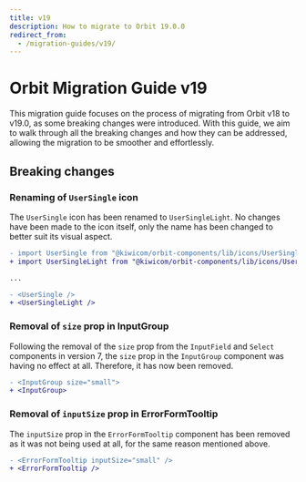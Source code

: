 ```yaml
---
title: v19
description: How to migrate to Orbit 19.0.0
redirect_from:
  - /migration-guides/v19/
---
```


# Orbit Migration Guide v19

This migration guide focuses on the process of migrating from Orbit v18 to v19.0, as some breaking changes were introduced.
With this guide, we aim to walk through all the breaking changes and how they can be addressed, allowing the migration to be smoother and effortlessly.

## Breaking changes

### Renaming of `UserSingle` icon

The `UserSingle` icon has been renamed to `UserSingleLight`. No changes have been made to the icon itself, only the name has been changed to better suit its visual aspect.

```diff
- import UserSingle from "@kiwicom/orbit-components/lib/icons/UserSingle";
+ import UserSingleLight from "@kiwicom/orbit-components/lib/icons/UserSingleLight";

...

- <UserSingle />
+ <UserSingleLight />
```

### Removal of `size` prop in InputGroup

Following the removal of the `size` prop from the `InputField` and `Select` components in version 7, the `size` prop in the `InputGroup` component was having no effect at all.
Therefore, it has now been removed.

```diff
- <InputGroup size="small">
+ <InputGroup>
```

### Removal of `inputSize` prop in ErrorFormTooltip

The `inputSize` prop in the `ErrorFormTooltip` component has been removed as it was not being used at all, for the same reason mentioned above.

```diff
- <ErrorFormTooltip inputSize="small" />
+ <ErrorFormTooltip />
```

